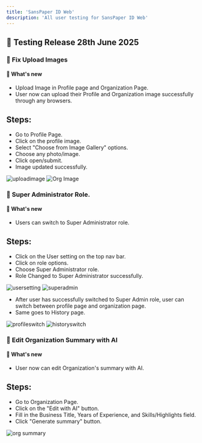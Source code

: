```yaml
---
title: 'SansPaper ID Web'
description: 'All user testing for SansPaper ID Web'
---
```


## 🚀 Testing Release 28th June 2025

### 🔹 Fix Upload Images  
#### 🧪 What's new
- Upload Image in Profile page and Organization Page.
- User now can upload their Profile and Organization image successfully through any browsers.  

## Steps:
- Go to Profile Page.
- Click on the profile image.
- Select "Choose from Image Gallery" options.
- Choose any photo/image.
- Click open/submit.
- Image updated successfully.

<div style={{ textAlign: 'center' }}>
  <img
    src="/images/spiweb/upload image.png"
    alt="uploadimage"
  />
   <img
    src="/images/spiweb/orgimage.png"
    alt="Org Image"
  />
</div>

### 🔹 Super Administrator Role.  
#### 🧪 What's new
- Users can switch to Super Administrator role.


## Steps:
- Click on the User setting on the top nav bar.
- Click on role options.
- Choose Super Administrator role.
- Role Changed to Super Administrator successfully.

<div style={{ textAlign: 'center' }}>
  <img
    src="/images/spiweb/usersetting.png"
    alt="usersetting"
  />
    <img
    src="/images/spiweb/change super admin.png"
    alt="superadmin"
  />
</div>

- After user has successfully switched to Super Admin role, user can switch between profile page and organization page.
- Same goes to History page.

<div style={{ textAlign: 'center' }}>
  <img
    src="/images/spiweb/switch between profile.png"
    alt="profileswitch"
  />
    <img
    src="/images/spiweb/historyswitch.png"
    alt="historyswitch"
  />
</div>


### 🔹 Edit Organization Summary with AI
#### 🧪 What's new
- User now can edit Organization's summary with AI.

## Steps:
- Go to Organization Page.
- Click on the "Edit with AI" button.
- Fill in the Business Title, Years of Experience, and Skills/Highlights field.
- Click "Generate summary" button.


<div style={{ textAlign: 'center' }}>
  <img
    src="/images/spiweb/orgsummaryAI.png"
    alt="org summary"
  />
</div>


